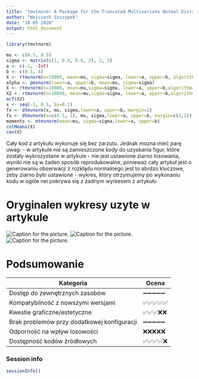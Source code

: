 ---
title: 'tmvtnorm: A Package for the Truncated Multivariate Normal Distribution'
author: "Wojciech Szczypek"
date: "18 05 2020"
output: html_document
---

```{r, echo = FALSE, results = 'hide'}
library(tmvtnorm)
```


```{r, echo = TRUE, results = 'hide'}
mu <- c(0.5, 0.5)
sigma <- matrix(c(1, 0.8, 0.8, 2), 2, 2)
a <- c(-1, -Inf)
b <- c(0.5, 4)
X <- rtmvnorm(n=10000, mean=mu, sigma=sigma, lower=a, upper=b, algorithm="rejection")
alpha <- pmvnorm(lower=a, upper=b, mean=mu, sigma=sigma)
X <- rtmvnorm(n=10000, mean=mu,sigma=sigma, lower=a, upper=b,algorithm="gibbs")
X2 <- rtmvnorm(n=10000, mean=mu,sigma=sigma, lower=a, upper=b,algorithm="gibbs", burn.in.samples=100,thinning = 5)
acf(X2)
x <- seq(-1, 0.5, by=0.1)
fx <- dtmvnorm(x, mu, sigma,lower=a, upper=b, margin=1)
fx <- dtmvnorm(x=c(0.5, 1), mu, sigma,lower=a, upper=b, margin=c(1,2))
moments <- mtmvnorm(mean=mu, sigma=sigma,lower=a, upper=b)
colMeans(X)
cov(X)

```

Cały kod z artykułu wykonuje się bez zarzutu. Jednak mozna mieć parę uwag:
- w artykule nie są zamieszczone kody do uzyskania figur, które zostały wykrozystane w artykule
- nie jest ustawione ziarno losowania, wyniki nie są w żaden sposób reprodukowalne, ponieważ cały artykuł jest o generowaniu obserwacji z rozkłądu normalnego jest to abrdzo kluczowe, zeby ziarno było ustawione
- wykres, który otrzymujemy po wykonaniu kodu w ogóle nei pokrywa się z żadnym wyrkesem z artykułu

# Oryginalen wykresy uzyte w artykule
![Caption for the picture.](1.jpg)
![Caption for the picture.](2.jpg)
![Caption for the picture.](3.jpg)


# Podsumowanie
| Kategoria | Ocena |
|-----------|-------|
| Dostęp do zewnętrznych zasobów |➖➖➖➖➖|
| Kompatybilność z nowszymi wersjami |✅✅✅✅✅|
| Kwestie graficzne/estetyczne |✅✅✅❌❌|
| Brak problemów przy dodatkowej konfiguracji |➖➖➖➖➖|
| Odporność na wpływ losowości |❌❌❌❌❌|
| Dostępność kodów źródłowych |✅✅✅✅❌|


### Session info
```{r, echo=FALSE, cache=TRUE}
sessionInfo()
```